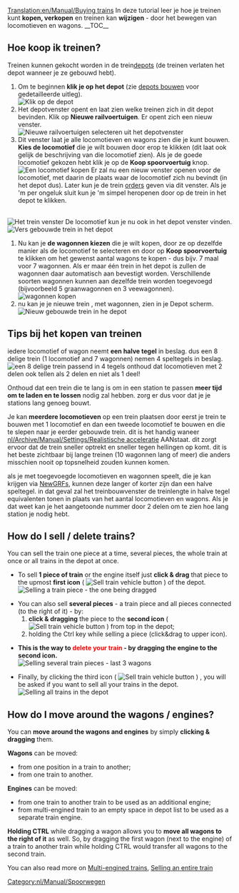 [[Translation:en/Manual/Buying trains]]
{{nl/Vertaling|en/Manual/Buying trains|20}}
{{nl/Manual/Tutorial/Tutorial}}
In deze tutorial leer je hoe je treinen kunt '''kopen, verkopen''' en treinen kan '''wijzigen''' - door het bewegen van locomotieven en wagons.
__TOC__ 
==Hoe koop ik treinen?==
Treinen kunnen gekocht worden in de trein[[nl/Depot|depot]]s (de treinen verlaten het depot wanneer je ze gebouwd hebt).
#Om te beginnen '''klik je op het depot''' (zie [[nl/Manual/Depots bouwen|depots bouwen]] voor gedetailleerde uitleg).<br/>[[File:en/Manual/BuildTrainTutorial1.png|none|frame|Klik op de depot]]
#Het depotvenster opent en laat zien welke treinen zich in dit depot bevinden. Klik op '''Nieuwe railvoertuigen'''. Er opent zich een nieuw venster.<br/>[[File:en/Manual/BuildTrainTutorial2.png|none|frame|Nieuwe railvoertuigen selecteren uit het depotvenster]]
#Dit venster laat je alle locomotieven en wagons zien die je kunt bouwen. '''Kies de locomotief''' die je wilt bouwen door erop te klikken (dit laat ook gelijk de beschrijving van die locomotief zien). Als je de goede locomotief gekozen hebt klik je op de '''Koop spoorvoertuig''' knop.<br/>[[File:en/Manual/BuildTrainTutorial3.png|none|frame|Een locomotief kopen]] Er zal nu een nieuw venster openen voor de locomotief, met daarin de plaats waar de locomotief zich nu bevindt (in het depot dus). Later kun je de trein [[nl/Manual/Orders|orders]] geven via dit venster. Als je 'm per ongeluk sluit kun je 'm simpel heropenen door op de trein in het depot te klikken. 
<br/>[[File:en/Manual/BuildTrainTutorial5.png|none|frame|Het trein venster]] De locomotief kun je nu ook in het depot venster vinden.
<br/>[[File:en/Manual/BuildTrainTutorial4.png|none|frame|Vers gebouwde trein in het depot]]
#Nu kan je '''de wagonnen kiezen ''' die je wilt kopen, door ze op dezelfde manier als de locomotief te selecteren en door op '''Koop spoorvoertuig''' te klikken om het gewenst aantal wagons te kopen - dus bijv. 7 maal voor 7 wagonnen. Als er maar één trein in het depot is zullen de wagonnen daar automatisch aan bevestigt worden. Verschillende soorten wagonnen kunnen aan dezelfde trein worden toegevoegd (bijvoorbeeld 5 graanwagonnen en 3 veewagonnen).<br/>[[File:en/Manual/BuildTrainTutorial6.png|none|frame|wagonnen kopen]]
#nu kan je je nieuwe trein , met wagonnen, zien in je Depot scherm.<br/>[[File:en/Manual/BuildTrainTutorial7.png|none|frame|Nieuw gebouwde trein in he depot]]

==Tips bij het kopen van treinen==
iedere locomotief of wagon neemt '''een halve tegel''' in beslag. dus een 8 delige trein (1 locomotief and 7 wagonnen) nemen 4 speltegels in beslag.
[[File:en/Manual/BuildTrainTutorial8.png|none|frame|een 8 delige trein passend in 4 tegels]]
onthoud dat locomotieven met 2 delen ook tellen als 2 delen en niet als 1 deel!

Onthoud dat een trein die te lang is om in een station te passen '''meer tijd om te laden en te lossen''' nodig zal hebben. zorg er dus voor dat je je stations lang genoeg bouwt.

Je kan '''meerdere locomotieven''' op een trein plaatsen door eerst je trein te bouwen met 1 locomotief en dan een tweede locomotief te bouwen en die te slepen naar je eerder gebouwde trein. dit is het handig waneer [[nl/Archive/Manual/Settings/Realistische acceleratie]] AANstaat. dit zorgt ervoor dat de trein sneller optrekt en sneller tegen hellingen op komt. dit is het beste zichtbaar bij lange treinen (10 wagonnen lang of meer) die anders misschien nooit op topsnelheid zouden kunnen komen.

als je met toegevoegde locomotieven en wagonnen speelt, die je kan krijgen via [[en/Manual/NewGRF|NewGRFs]], kunnen deze langer of korter zijn dan een halve speltegel. in dat geval zal het treinbouwvenster de treinlengte in halve tegel equivalenten tonen in plaats van het aantal locomotieven en wagons. Als je dat weet kan je het aangetoonde nummer door 2 delen om te zien hoe lang station je nodig hebt.

==How do I sell / delete trains?==
You can sell the train one piece at a time, several pieces, the whole train at once or all trains in the depot at once.

* To sell '''1 piece of train''' or the engine itself just '''click & drag''' that piece to the upmost '''first icon''' ( [[File:en/Manual/SellTrainVehicle.png|Sell train vehicle button]] ) of the depot.<br/>[[File:en/Manual/BuildTrainTutorial9.png|none|frame|Selling a train piece - the one being dragged]]

* You can also sell '''several pieces''' - a train piece and all pieces connected (to the right of it) - by:
*# '''click & dragging''' the piece to the '''second icon''' ( [[File:en/Manual/SellEntireTrain.png|Sell train vehicle button]] ) from top in the depot;
*# holding the Ctrl key while selling a piece (click&drag to upper icon).

* '''This is the way to <font color='red'>delete your train</font> - by dragging the engine to the second icon.'''<br/>[[File:en/Manual/BuildTrainTutorial10.png|none|frame|Selling several train pieces - last 3 wagons]]

* Finally, by clicking the third icon ( [[File:en/Manual/SellAllTrains.png|Sell train vehicle button]] ) , you will be asked if you want to sell all your trains in the depot.<br/>[[File:en/Manual/BuildTrainTutorial11.png|none|frame|Selling all trains in the depot]]

==How do I move around the wagons / engines?==

You can '''move around the wagons and engines''' by simply '''clicking & dragging''' them.

'''Wagons''' can be moved:
* from one position in a train to another;
* from one train to another.
'''Engines''' can be moved:
* from one train to another train to be used as an additional engine;
* from multi-engined train to an empty space in depot list to be used as a separate train engine.

'''Holding CTRL''' while dragging a wagon allows you to '''move all wagons to the right of it''' as well. So, by dragging the first wagon (next to the engine) of a train to another train while holding CTRL would transfer all wagons to the second train.

You can also read more on [[en/Archive/Manual/Multiheaded trains|Multi-engined trains]], [[en/Manual/Sell entire train|Selling an entire train]]

[[Category:nl/Manual/Spoorwegen]]